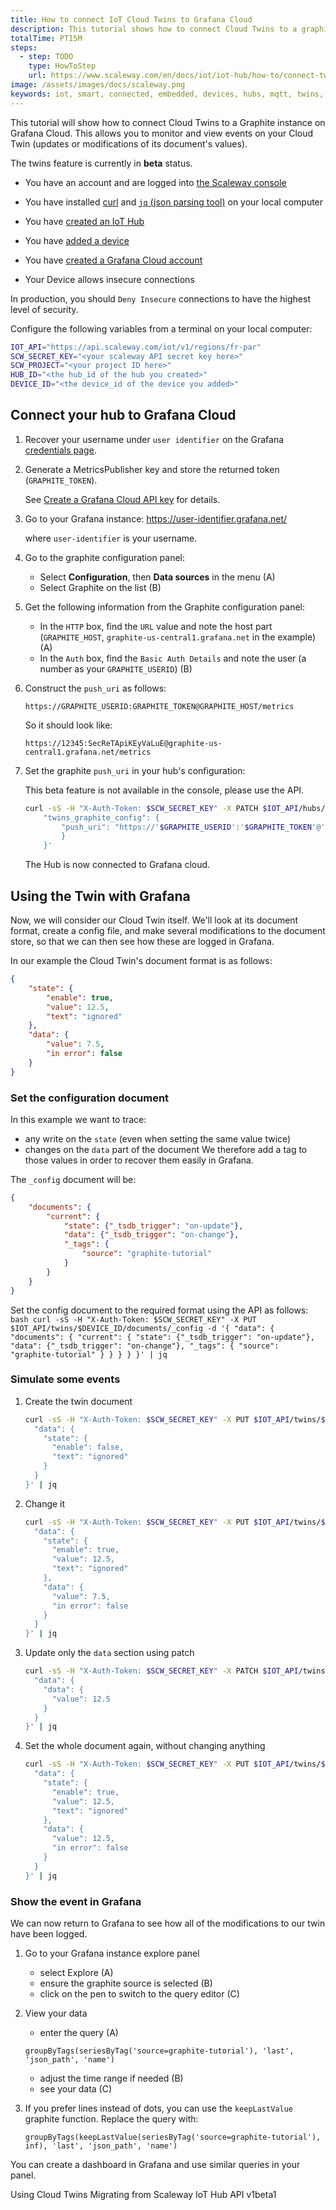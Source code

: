 ```yaml
---
title: How to connect IoT Cloud Twins to Grafana Cloud
description: This tutorial shows how to connect Cloud Twins to a graphite instance on Grafana Cloud.
totalTime: PT15M
steps:
  - step: TODO
    type: HowToStep
    url: https://www.scaleway.com/en/docs/iot/iot-hub/how-to/connect-twins-to-grafana-cloud/
image: /assets/images/docs/scaleway.png
keywords: iot, smart, connected, embedded, devices, hubs, mqtt, twins, document store, document, cache, data, graphite, grafana
---
```


This tutorial will show how to connect Cloud Twins to a Graphite instance on Grafana Cloud. This allows you to monitor and view events on your Cloud Twin (updates or modifications of its document's values).

<Message type="note">

The twins feature is currently in **beta** status.

</Message>

<Message type="requirement">

- You have an account and are logged into [the Scaleway console](https://console.scaleway.com)
- You have installed [curl](https://curl.se/) and [`jq` (json parsing tool)](https://stedolan.github.io/jq/) on your local computer
- You have [created an IoT Hub](/iot/iot-hub/how-to/create-hub/)
- You have [added a device](/iot/iot-hub/how-to/add-device/)
- You have [created a Grafana Cloud account](https://grafana.com/products/cloud/)

 - Your Device allows insecure connections

</Message>

<Message type="note">

In production, you should `Deny Insecure` connections to have the highest level of security.

</Message>

Configure the following variables from a terminal on your local computer:

```bash
IOT_API="https://api.scaleway.com/iot/v1/regions/fr-par"
SCW_SECRET_KEY="<your scaleway API secret key here>"
SCW_PROJECT="<your project ID here>"
HUB_ID="<the hub_id of the hub you created>"
DEVICE_ID="<the device_id of the device you added>"
```

## Connect your hub to Grafana Cloud

1. Recover your username under `user identifier` on the Grafana [credentials page](https://grafana.com/orgs/user-identifier/api-keys).

2. Generate a MetricsPublisher key and store the returned token (`GRAPHITE_TOKEN`).

	<Message type="tip">

	See [Create a Grafana Cloud API key](https://grafana.com/docs/grafana-cloud/reference/create-api-key/) for details.

	</Message>

3. Go to your Grafana instance: https://user-identifier.grafana.net/

    where `user-identifier` is your username.

4. Go to the graphite configuration panel:
	- Select **Configuration**, then **Data sources** in the menu (A)
	- Select Graphite on the list (B)

	<Lightbox src="assets/grafanacloud-configuration-datasource-menu-graphite.png" alt="" />

5. Get the following information from the Graphite configuration panel:
	- In the `HTTP` box, find the `URL` value and note the host part (`GRAPHITE_HOST`, `graphite-us-central1.grafana.net` in the example) (A)
	- In the `Auth` box, find the `Basic Auth Details` and note the user (a number as your `GRAPHITE_USERID`) (B)

	<Lightbox src="assets/grafanacloud-datasource-graphite-settings.png" alt="" />

6. Construct the `push_uri` as follows:
	```
	https://GRAPHITE_USERID:GRAPHITE_TOKEN@GRAPHITE_HOST/metrics
	```

	So it should look like:
	```
	https://12345:SecReTApiKEyVaLuE@graphite-us-central1.grafana.net/metrics
	```

7. Set the graphite `push_uri` in your hub's configuration:

	<Message type="note">

	This beta feature is not available in the console, please use the API.

	</Message>

	```bash
	curl -sS -H "X-Auth-Token: $SCW_SECRET_KEY" -X PATCH $IOT_API/hubs/$HUB_ID -d '{
		"twins_graphite_config": {
			"push_uri": "https://'$GRAPHITE_USERID':'$GRAPHITE_TOKEN'@'$GRAPHITE_HOST'/metrics"
			}
		}'
	```

	The Hub is now connected to Grafana cloud.

## Using the Twin with Grafana

Now, we will consider our Cloud Twin itself. We'll look at its document format, create a config file, and make several modifications to the document store, so that we can then see how these are logged in Grafana.

In our example the Cloud Twin's document format is as follows:

```json
{
    "state": {
        "enable": true,
        "value": 12.5,
        "text": "ignored"
    },
    "data": {
        "value": 7.5,
        "in error": false
    }
}
```

### Set the configuration document

In this example we want to trace:
- any write on the `state` (even when setting the same value twice)
- changes on the `data` part of the document
We therefore add a tag to those values in order to recover them easily in Grafana.

The `_config` document will be:
```json
{
    "documents": {
        "current": {
            "state": {"_tsdb_trigger": "on-update"},
            "data": {"_tsdb_trigger": "on-change"},
            "_tags": {
                "source": "graphite-tutorial"
            }
        }
    }
}
```

Set the config document to the required format using the API as follows:
	```bash
	curl -sS -H "X-Auth-Token: $SCW_SECRET_KEY" -X PUT $IOT_API/twins/$DEVICE_ID/documents/_config -d '{
	  "data": {
	    "documents": {
	      "current": {
		"state": {"_tsdb_trigger": "on-update"},
		"data": {"_tsdb_trigger": "on-change"},
		"_tags": {
		  "source": "graphite-tutorial"
		}
	      }
	    }
	  }
	}' | jq
	```

### Simulate some events
1. Create the twin document
	```bash
	curl -sS -H "X-Auth-Token: $SCW_SECRET_KEY" -X PUT $IOT_API/twins/$DEVICE_ID/documents/current -d '{
	  "data": {
	    "state": {
	      "enable": false,
	      "text": "ignored"
	    }
	  }
	}' | jq
	```

2. Change it
	```bash
	curl -sS -H "X-Auth-Token: $SCW_SECRET_KEY" -X PUT $IOT_API/twins/$DEVICE_ID/documents/current -d '{
	  "data": {
	    "state": {
	      "enable": true,
	      "value": 12.5,
	      "text": "ignored"
	    },
	    "data": {
	      "value": 7.5,
	      "in error": false
	    }
	  }
	}' | jq
	```

3. Update only the `data` section using patch
	```bash
	curl -sS -H "X-Auth-Token: $SCW_SECRET_KEY" -X PATCH $IOT_API/twins/$DEVICE_ID/documents/current -d '{
	  "data": {
	    "data": {
	      "value": 12.5
	    }
	  }
	}' | jq
	```

4. Set the whole document again, without changing anything
	```bash
	curl -sS -H "X-Auth-Token: $SCW_SECRET_KEY" -X PUT $IOT_API/twins/$DEVICE_ID/documents/current -d '{
	  "data": {
	    "state": {
	      "enable": true,
	      "value": 12.5,
	      "text": "ignored"
	    },
	    "data": {
	      "value": 12.5,
	      "in error": false
	    }
	  }
	}' | jq
	```

### Show the event in Grafana
We can now return to Grafana to see how all of the modifications to our twin have been logged.

1. Go to your Grafana instance explore panel
	- select Explore (A)
	- ensure the graphite source is selected (B)
	- click on the pen to switch to the query editor (C)
	<Lightbox src="assets/grafanacloud-explore.png" alt="" />

2. View your data
	- enter the query (A)
	```
	groupByTags(seriesByTag('source=graphite-tutorial'), 'last', 'json_path', 'name')
	```
	- adjust the time range if needed (B)
	- see your data (C)
	<Lightbox src="assets/grafanacloud-explore-data.png" alt="" />

3. If you prefer lines instead of dots, you can use the `keepLastValue` graphite function.
	Replace the query with:
	```
	groupByTags(keepLastValue(seriesByTag('source=graphite-tutorial'), inf), 'last', 'json_path', 'name')
	```

<Message type="tip">

You can create a dashboard in Grafana and use similar queries in your panel.

</Message>

<Navigation title="See Also">
  <PreviousButton to="/iot/iot-hub/api-cli/using-twins/">Using Cloud Twins</PreviousButton>
  <NextButton to="/iot/iot-hub/api-cli/migrating-from-api-v1beta1/">Migrating from Scaleway IoT Hub API v1beta1</NextButton>
</Navigation>
